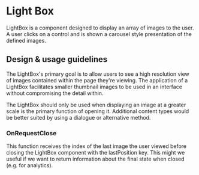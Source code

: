 
<Meta title="Components/Images and Icons/LightBox/Docs" component={LightBox} />

# Light Box

LightBox is a component designed to display an array of images to the user. A
user clicks on a control and is shown a carousel style presentation of the
defined images.

## Design & usage guidelines

The LightBox's primary goal is to allow users to see a high resolution view of
images contained within the page they're viewing. The application of a LightBox
facilitates smaller thumbnail images to be used in an interface without
compromising the detail within.

The LightBox should only be used when displaying an image at a greater scale is
the primary function of opening it. Additional content types would be better
suited by using a dialogue or alternative method.

### OnRequestClose

This function receives the index of the last image the user viewed before
closing the LightBox component with the lastPosition key. This might we useful
if we want to return information about the final state when closed (e.g. for
analytics).
